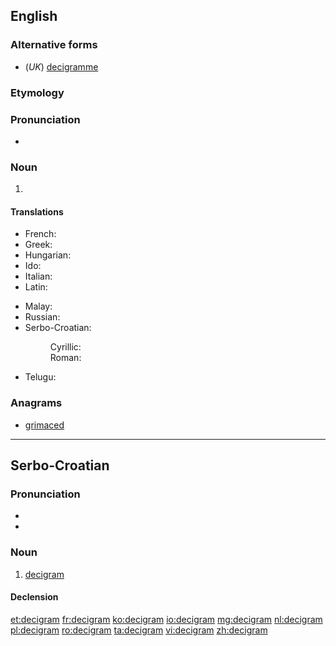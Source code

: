 ==English==

===Alternative forms===
* (''UK'') [[decigramme]]

===Etymology===
{{prefix|deci|gram}}

===Pronunciation===
* {{a|UK}} {{IPA|/ˈdɛsɪgræm/}}

===Noun===
{{en-noun}}

# {{SI-unit|deci|gram|mass}}

====Translations====
{{trans-top|metric measurement}}
* French: {{t+|fr|décigramme}}
* Greek: {{t|el|δεκατοστόγραμμα|tr=dekatostogramma}}
* Hungarian: {{t|hu|decigramm}}
* Ido: {{t+|io|decigramo}}
* Italian: {{t|it|decigrammo|m}}
* Latin: {{t|la|decigramma}}
{{trans-mid}}
* Malay: {{t|ms|desigram}}
* Russian: {{t+|ru|дециграмм|m|tr=detsigrámm}}
* Serbo-Croatian:
*: Cyrillic: {{t|sh|дѐциграм|m|sc=Cyrl}}
*: Roman: {{t|sh|dècigram|m}}
* Telugu: {{t|te|డెసీగ్రాము}}
{{trans-bottom}}

===Anagrams===
* [[grimaced#English|grimaced]]

----

==Serbo-Croatian==

===Pronunciation===
* {{IPA|/dětsiɡram/|lang=sh}}
* {{hyphenation|de|ci|gram}}

===Noun===
{{sh-noun|g=m|head=dècigram|r|дециграм|дѐциграм}}

# [[#English|decigram]]

====Declension====
{{sh-decl-noun
|decigram|decigrami
|decigrama|decigrama
|decigramu|decigramima
|decigram|decigrame
|decigrame|decigrami
|decigramu|decigramima
|decigramom|decigramima
}}

[[et:decigram]]
[[fr:decigram]]
[[ko:decigram]]
[[io:decigram]]
[[mg:decigram]]
[[nl:decigram]]
[[pl:decigram]]
[[ro:decigram]]
[[ta:decigram]]
[[vi:decigram]]
[[zh:decigram]]